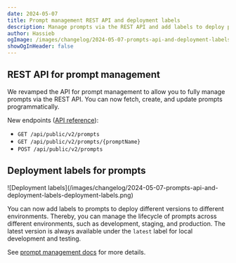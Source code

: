 ```yaml
---
date: 2024-05-07
title: Prompt management REST API and deployment labels
description: Manage prompts via the REST API and add labels to deploy prompts to different environments.
author: Hassieb
ogImage: /images/changelog/2024-05-07-prompts-api-and-deployment-labels-deployment-labels-og.png
showOgInHeader: false
---
```



<ChangelogHeader />

## REST API for prompt management

We revamped the API for prompt management to allow you to fully manage prompts via the REST API. You can now fetch, create, and update prompts programmatically.

New endpoints ([API reference](https://api.reference.langfuse.com)):

- `GET /api/public/v2/prompts`
- `GET /api/public/v2/prompts/{promptName}`
- `POST /api/public/v2/prompts`

## Deployment labels for prompts

<Frame border className="max-w-sm mt-10">
  ![Deployment
  labels](/images/changelog/2024-05-07-prompts-api-and-deployment-labels-deployment-labels.png)
</Frame>

You can now add labels to prompts to deploy different versions to different environments. Thereby, you can manage the lifecycle of prompts across different environments, such as development, staging, and production. The latest version is always available under the `latest` label for local development and testing.

See [prompt management docs](/docs/prompts) for more details.
